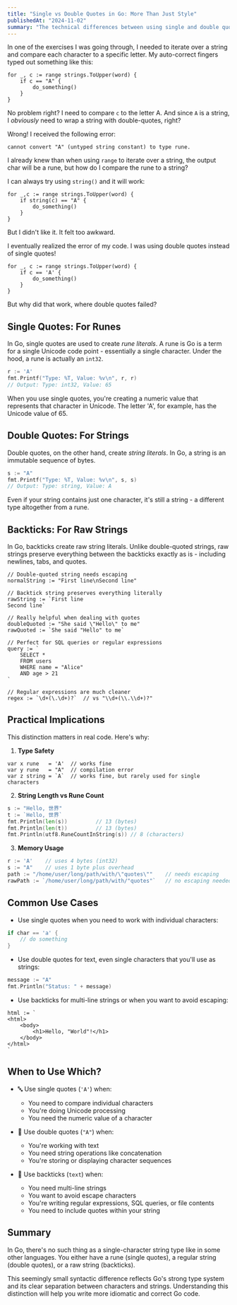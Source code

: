 ```yaml
---
title: "Single vs Double Quotes in Go: More Than Just Style"
publishedAt: "2024-11-02"
summary: "The technical differences between using single and double quotes for character representation in Go"
---
```


In one of the exercises I was going through, I needed to iterate over a string and compare each character to a specific letter.
My auto-correct fingers typed out something like this:

```
for _, c := range strings.ToUpper(word) {
    if c == "A" {
        do_something()
    }
}
```

No problem right? I need to compare `c` to the letter A. And since `A` is a string, I _obviously_ need to wrap a string with double-quotes, right?

Wrong! I received the following error:

```
cannot convert "A" (untyped string constant) to type rune.
```

I already knew than when using `range` to iterate over a string, the output char will be a rune, but how do I compare the rune to a string?

I can always try using `string()` and it will work:

```
for _,c := range strings.ToUpper(word) {
    if string(c) == "A" {
        do_something()
    }
}
```

But I didn't like it. It felt too awkward.

I eventually realized the error of my code. I was using double quotes instead of single quotes!

```
for _, c := range strings.ToUpper(word) {
    if c == 'A' {
        do_something()
    }
}
```

But why did that work, where double quotes failed?

## Single Quotes: For Runes

In Go, single quotes are used to create _rune literals_. A rune is Go is a term for a single Unicode code point - essentially a single character. Under the hood, a rune is actually an `int32`.

```go
r := 'A'
fmt.Printf("Type: %T, Value: %v\n", r, r)
// Output: Type: int32, Value: 65
```

When you use single quotes, you're creating a numeric value that represents that character in Unicode. The letter 'A', for example, has the Unicode value of 65.

## Double Quotes: For Strings

Double quotes, on the other hand, create _string literals_. In Go, a string is an immutable sequence of bytes.

```go
s := "A"
fmt.Printf("Type: %T, Value: %v\n", s, s)
// Output: Type: string, Value: A
```

Even if your string contains just one character, it's still a string - a different type altogether from a rune.

## Backticks: For Raw Strings

In Go, backticks create raw string literals. Unlike double-quoted strings, raw strings preserve everything between the backticks exactly as is - including newlines, tabs, and quotes.

```
// Double-quoted string needs escaping
normalString := "First line\nSecond line"

// Backtick string preserves everything literally
rawString := `First line
Second line`

// Really helpful when dealing with quotes
doubleQuoted := "She said \"Hello\" to me"
rawQuoted := `She said "Hello" to me`

// Perfect for SQL queries or regular expressions
query := `
    SELECT *
    FROM users
    WHERE name = "Alice"
    AND age > 21
`

// Regular expressions are much cleaner
regex := `\d+(\.\d+)?`  // vs "\\d+(\\.\\d+)?"
```

## Practical Implications

This distinction matters in real code. Here's why:

1. **Type Safety**

```
var x rune   = 'A'  // works fine
var y rune   = "A"  // compilation error
var z string = `A`  // works fine, but rarely used for single characters
```

2. **String Length vs Rune Count**

```go
s := "Hello, 世界"
t := `Hello, 世界`
fmt.Println(len(s))         // 13 (bytes)
fmt.Println(len(t))         // 13 (bytes)
fmt.Println(utf8.RuneCountInString(s)) // 8 (characters)
```

3. **Memory Usage**

```go
r := 'A'    // uses 4 bytes (int32)
s := "A"    // uses 1 byte plus overhead
path := "/home/user/long/path/with/\"quotes\""    // needs escaping
rawPath := `/home/user/long/path/with/"quotes"`   // no escaping needed
```

## Common Use Cases

- Use single quotes when you need to work with individual characters:

```go
if char == 'a' {
    // do something
}
```

- Use double quotes for text, even single characters that you'll use as strings:

```go
message := "A"
fmt.Println("Status: " + message)
```

- Use backticks for multi-line strings or when you want to avoid escaping:

```
html := `
<html>
    <body>
        <h1>Hello, "World"!</h1>
    </body>
</html>
`
```

## When to Use Which?

- 🔤 Use single quotes (`'A'`) when:

  - You need to compare individual characters
  - You're doing Unicode processing
  - You need the numeric value of a character

- 📝 Use double quotes (`"A"`) when:
  - You're working with text
  - You need string operations like concatenation
  - You're storing or displaying character sequences
- 📄 Use backticks (`text`) when:
  - You need multi-line strings
  - You want to avoid escape characters
  - You're writing regular expressions, SQL queries, or file contents
  - You need to include quotes within your string

## Summary

In Go, there's no such thing as a single-character string type like in some other languages. You either have a rune (single quotes), a regular string (double quotes), or a raw string (backticks).

This seemingly small syntactic difference reflects Go's strong type system and its clear separation between characters and strings. Understanding this distinction will help you write more idiomatic and correct Go code.
